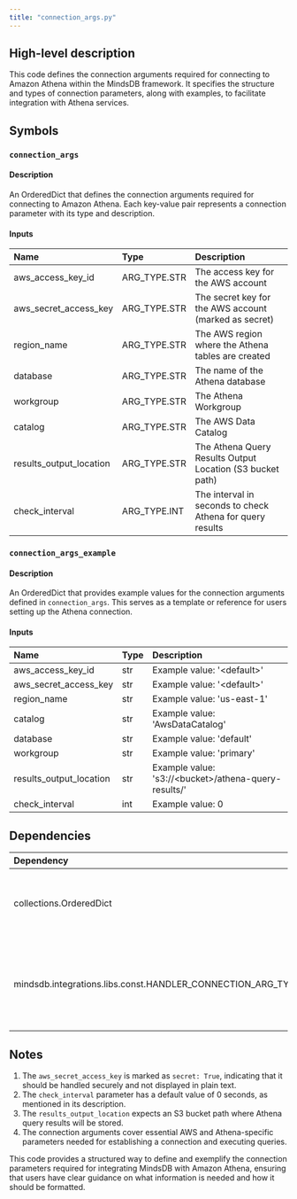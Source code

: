 ```yaml
---
title: "connection_args.py"
---
```


## High-level description
This code defines the connection arguments required for connecting to Amazon Athena within the MindsDB framework. It specifies the structure and types of connection parameters, along with examples, to facilitate integration with Athena services.

## Symbols

### `connection_args`
#### Description
An OrderedDict that defines the connection arguments required for connecting to Amazon Athena. Each key-value pair represents a connection parameter with its type and description.

#### Inputs
| Name | Type | Description |
|:-----|:-----|:------------|
| aws_access_key_id | ARG_TYPE.STR | The access key for the AWS account |
| aws_secret_access_key | ARG_TYPE.STR | The secret key for the AWS account (marked as secret) |
| region_name | ARG_TYPE.STR | The AWS region where the Athena tables are created |
| database | ARG_TYPE.STR | The name of the Athena database |
| workgroup | ARG_TYPE.STR | The Athena Workgroup |
| catalog | ARG_TYPE.STR | The AWS Data Catalog |
| results_output_location | ARG_TYPE.STR | The Athena Query Results Output Location (S3 bucket path) |
| check_interval | ARG_TYPE.INT | The interval in seconds to check Athena for query results |

### `connection_args_example`
#### Description
An OrderedDict that provides example values for the connection arguments defined in `connection_args`. This serves as a template or reference for users setting up the Athena connection.

#### Inputs
| Name | Type | Description |
|:-----|:-----|:------------|
| aws_access_key_id | str | Example value: '&lt;default&gt;' |
| aws_secret_access_key | str | Example value: '&lt;default&gt;' |
| region_name | str | Example value: 'us-east-1' |
| catalog | str | Example value: 'AwsDataCatalog' |
| database | str | Example value: 'default' |
| workgroup | str | Example value: 'primary' |
| results_output_location | str | Example value: 's3://&lt;bucket&gt;/athena-query-results/' |
| check_interval | int | Example value: 0 |

## Dependencies
| Dependency | Purpose |
|:-----------|:--------|
| collections.OrderedDict | Used to maintain the order of connection arguments |
| mindsdb.integrations.libs.const.HANDLER_CONNECTION_ARG_TYPE | Imported as ARG_TYPE, used to specify the type of connection arguments |

## Notes
1. The `aws_secret_access_key` is marked as `secret: True`, indicating that it should be handled securely and not displayed in plain text.
2. The `check_interval` parameter has a default value of 0 seconds, as mentioned in its description.
3. The `results_output_location` expects an S3 bucket path where Athena query results will be stored.
4. The connection arguments cover essential AWS and Athena-specific parameters needed for establishing a connection and executing queries.

This code provides a structured way to define and exemplify the connection parameters required for integrating MindsDB with Amazon Athena, ensuring that users have clear guidance on what information is needed and how it should be formatted.